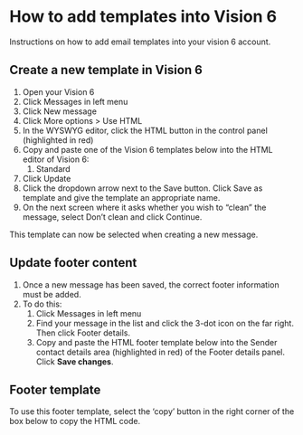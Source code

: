 
<Meta title="Templates/Vision 6/How to add templates into Vision 6" />

# How to add templates into Vision 6

Instructions on how to add email templates into your vision 6 account.

## Create a new template in Vision 6 

1. Open your Vision 6
2. Click Messages in left menu
3. Click New message
4. Click More options > Use HTML
5. In the WYSWYG editor, click the HTML button in the control panel (highlighted in red)
6. Copy and paste one of the Vision 6 templates below into the HTML editor of Vision 6:
   1. Standard
7. Click Update
8. Click the dropdown arrow next to the Save button. Click Save as template and give the template an appropriate name.
9. On the next screen where it asks whether you wish to “clean” the message, select Don’t clean and click Continue.

This template can now be selected when creating a new message.

## Update footer content

1. Once a new message has been saved, the correct footer information must be added.
2. To do this:
   1. Click Messages in left menu
   2. Find your message in the list and click the 3-dot icon on the far right. Then click Footer details.
   3. Copy and paste the HTML footer template below into the Sender contact details area (highlighted in red) of the Footer details panel. Click **Save changes**.

## Footer template

To use this footer template, select the ‘copy’ button in the right corner of the box below to copy the HTML code.
